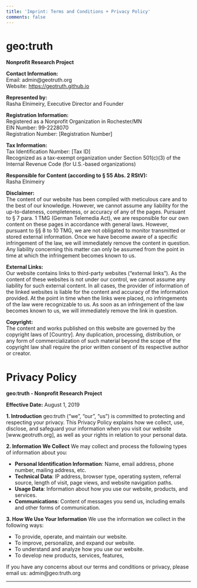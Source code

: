 ```yaml
---
title: 'Imprint: Terms and Conditions + Privacy Policy'
comments: false
---
```


# geo:truth

**Nonprofit Research Project**

**Contact Information:** \
Email: admin\@geotruth.org \
Website: <https://geotruth.github.io>

**Represented by:** \
Rasha Elnimeiry, Executive Director and Founder\

**Registration Information:** \
Registered as a Nonprofit Organization in Rochester/MN\
EIN Number: 99-2228070\
Registration Number: \[Registration Number\]

**Tax Information:** \
Tax Identification Number: \[Tax ID\]\
Recognized as a tax-exempt organization under Section 501(c)(3) of the Internal Revenue Code (for U.S.-based organizations)

**Responsible for Content (according to § 55 Abs. 2 RStV):** \
Rasha Elnimeiry

**Disclaimer:** \
The content of our website has been compiled with meticulous care and to the best of our knowledge. However, we cannot assume any liability for the up-to-dateness, completeness, or accuracy of any of the pages. Pursuant to § 7 para. 1 TMG (German Telemedia Act), we are responsible for our own content on these pages in accordance with general laws. However, pursuant to §§ 8 to 10 TMG, we are not obligated to monitor transmitted or stored external information. Once we have become aware of a specific infringement of the law, we will immediately remove the content in question. Any liability concerning this matter can only be assumed from the point in time at which the infringement becomes known to us.

**External Links:** \
Our website contains links to third-party websites ("external links"). As the content of these websites is not under our control, we cannot assume any liability for such external content. In all cases, the provider of information of the linked websites is liable for the content and accuracy of the information provided. At the point in time when the links were placed, no infringements of the law were recognizable to us. As soon as an infringement of the law becomes known to us, we will immediately remove the link in question.

**Copyright:** \
The content and works published on this website are governed by the copyright laws of \[Country\]. Any duplication, processing, distribution, or any form of commercialization of such material beyond the scope of the copyright law shall require the prior written consent of its respective author or creator.

# **Privacy Policy**

**geo:truth - Nonprofit Research Project**

**Effective Date:** August 1, 2019

**1. Introduction** geo:truth ("we", "our", "us") is committed to protecting and respecting your privacy. This Privacy Policy explains how we collect, use, disclose, and safeguard your information when you visit our website \[www.geotruth.org\], as well as your rights in relation to your personal data.

**2. Information We Collect** We may collect and process the following types of information about you:

-   **Personal Identification Information**: Name, email address, phone number, mailing address, etc.
-   **Technical Data**: IP address, browser type, operating system, referral source, length of visit, page views, and website navigation paths.
-   **Usage Data**: Information about how you use our website, products, and services.
-   **Communications**: Content of messages you send us, including emails and other forms of communication.

**3. How We Use Your Information** We use the information we collect in the following ways:

-   To provide, operate, and maintain our website.
-   To improve, personalize, and expand our website.
-   To understand and analyze how you use our website.
-   To develop new products, services, features,

If you have any concerns about our terms and conditions or privacy, please email us: admin\@geo:truth.org

------------------------------------------------------------------------
